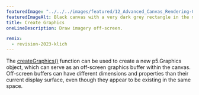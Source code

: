 ---
featuredImage: "../../../images/featured/12_Advanced_Canvas_Rendering-00_Create_Graphics-thumbnail.png"
featuredImageAlt: Black canvas with a very dark grey rectangle in the middle. A white circle is at the edge of the rectangle.
title: Create Graphics
oneLineDescription: Draw imagery off-screen.

remix:
  - revision-2023-klich
---

The
<a href="https://p5js.org/reference/p5/createGraphics" target="_blank">createGraphics()</a>
function can be used to create a new p5.Graphics object, which can serve as
an off-screen graphics buffer within the canvas. Off-screen buffers can have
different dimensions and properties than their current display surface, even
though they appear to be existing in the same space.